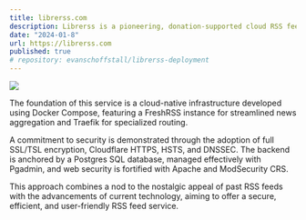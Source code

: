 ```yaml
---
title: librerss.com
description: Librerss is a pioneering, donation-supported cloud RSS feed service in its early access phase. Librerss revives the tradition of secure, free, and efficient news aggregation, reminiscent of the free regrettably defunct services provided two decades ago, and newly with modern, advanced security and cloud native infrastructure.
date: "2024-01-8"
url: https://librerss.com
published: true
# repository: evanschoffstall/librerss-deployment
---
```


![](/librerss-graphic-1.jpeg)

The foundation of this service is a cloud-native infrastructure developed using Docker Compose, featuring a FreshRSS instance for streamlined news aggregation and Traefik for specialized routing.

A commitment to security is demonstrated through the adoption of full SSL/TSL encryption, Cloudflare HTTPS, HSTS, and DNSSEC. The backend is anchored by a Postgres SQL database, managed effectively with Pgadmin, and web security is fortified with Apache and ModSecurity CRS.

This approach combines a nod to the nostalgic appeal of past RSS feeds with the advancements of current technology, aiming to offer a secure, efficient, and user-friendly RSS feed service.

